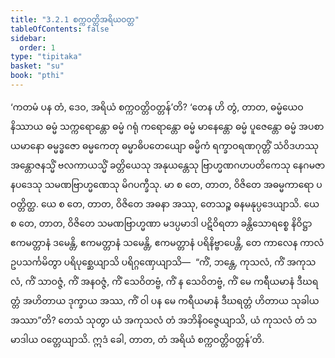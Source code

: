 ```yaml
---
title: "3.2.1 စက္ကဝတ္တိအရိယဝတ္တ"
tableOfContents: false
sidebar:
  order: 1
type: "tipitaka"
basket: "su"
book: "pthi"
---
```



<DynamicBreadcrumb />

<Division number="84" book="pthi" e="ch" v="8" p="50">

<Paragraph number="190" book="pthi">
‘ကတမံ ပန တံ, ဒေဝ, အရိယံ စက္ကဝတ္တိဝတ္တန်’တိ? ‘တေန ဟိ တွံ, တာတ, ဓမ္မံယေဝ နိဿာယ ဓမ္မံ သက္ကရောန္တော ဓမ္မံ ဂရုံ ကရောန္တော ဓမ္မံ မာနေန္တော ဓမ္မံ ပူဇေန္တော ဓမ္မံ အပစာယမာနော ဓမ္မဒ္ဓဇော ဓမ္မကေတု ဓမ္မာဓိပတေယျော ဓမ္မိကံ ရက္ခာဝရဏဂုတ္တိံ သံဝိဒဟဿု အန္တောဇနသ္မိံ ဗလကာယသ္မိံ ခတ္တိယေသု အနုယန္တေသု ဗြာဟ္မဏဂဟပတိကေသု နေဂမဇာနပဒေသု သမဏဗြာဟ္မဏေသု မိဂပက္ခီသု. မာ စ တေ, တာတ, ဝိဇိတေ အဓမ္မကာရော ပဝတ္တိတ္ထ. ယေ စ တေ, တာတ, ဝိဇိတေ အဓနာ အဿု, တေသဉ္စ ဓနမနုပ္ပဒေယျာသိ. ယေ စ တေ, တာတ, ဝိဇိတေ သမဏဗြာဟ္မဏာ မဒပ္ပမာဒါ ပဋိဝိရတာ ခန္တိသောရစ္စေ နိဝိဋ္ဌာ ဧကမတ္တာနံ ဒမေန္တိ, ဧကမတ္တာနံ သမေန္တိ, ဧကမတ္တာနံ ပရိနိဗ္ဗာပေန္တိ, တေ ကာလေန ကာလံ ဥပသင်္ကမိတွာ ပရိပုစ္ဆေယျာသိ ပရိဂ္ဂဏှေယျာသိ—  “ကိံ, ဘန္တေ, ကုသလံ, ကိံ အကုသလံ, ကိံ သာဝဇ္ဇံ, ကိံ အနဝဇ္ဇံ, ကိံ သေဝိတဗ္ဗံ, ကိံ န သေဝိတဗ္ဗံ, ကိံ မေ ကရီယမာနံ ဒီဃရတ္တံ အဟိတာယ ဒုက္ခာယ အဿ, ကိံ ဝါ ပန မေ ကရီယမာနံ ဒီဃရတ္တံ ဟိတာယ သုခါယ အဿာ”တိ? တေသံ သုတွာ ယံ အကုသလံ တံ အဘိနိဝဇ္ဇေယျာသိ, ယံ ကုသလံ တံ သမာဒါယ ဝတ္တေယျာသိ. ဣဒံ ခေါ, တာတ, တံ အရိယံ စက္ကဝတ္တိဝတ္တန်’တိ.
</Paragraph>
</Division>